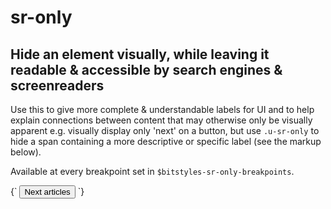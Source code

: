 
<Meta title="Utilities/sr-only" />

# sr-only

## Hide an element visually, while leaving it readable & accessible by search engines & screenreaders

Use this to give more complete & understandable labels for UI and to help explain connections between content that may otherwise only be visually apparent e.g. visually display only 'next' on a button, but use `.u-sr-only` to hide a span containing a more descriptive or specific label (see the markup below).

Available at every breakpoint set in `$bitstyles-sr-only-breakpoints`.

<Canvas>
  <Story name="sr-only">
    {`
      <button class="a-button">
        Next
        <span class="u-sr-only">articles</span>
      </button>
    `}
  </Story>
</Canvas>
